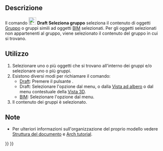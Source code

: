 <languages/>

{{Docnav/it
|[[Draft_AddToGroup/it|Sposta nel gruppo]]
|[[Draft_AddConstruction/it|Aggiungi al gruppo Costruzione]]
|[[Draft_Workbench/it|Draft]]
|IconL=Draft_AddToGroup.svg
|IconR=Draft_AddConstruction.svg
|IconC=Workbench_Draft.svg
}}

{{GuiCommand/it
|Name=Draft SelectGroup
|Name/it=Draft Seleziona gruppo
|MenuLocation=Utilità → Seleziona gruppo<br>Utilità → Seleziona gruppo
|Workbenches=[[Draft_Workbench/it|Draft]], [[BIM_Workbench/it|BIM]]
|SeeAlso=[[Std_Group/it|Gruppo]], [[Draft_AddToGroup/it|Draft Sposta nel gruppo]], [[Draft_AddConstruction/it|Draft Aggiungi al gruppo Costruzione]], [[Draft_AutoGroup/it|Draft Gruppo automatico]]
}}

<span id="Description"></span>
==Descrizione== 

Il comando [[Image:Draft_SelectGroup.svg|24px]] '''Draft Seleziona gruppo''' seleziona il contenuto di oggetti [[Std_Group/it|Gruppo]] o gruppi simili ad oggetti [[BIM_Workbench/it|BIM]] selezionati. Per gli oggetti selezionati non appartenenti al gruppo, viene selezionato il contenuto del gruppo in cui si trovano.

<span id="Usage"></span>
==Utilizzo== 

# Selezionare uno o più oggetti che si trovano all'interno dei gruppi e/o selezionare uno o più gruppi.
# Esistono diversi modi per richiamare il comando:
#* [[Draft_Workbench/it|Draft]]: Premere il pulsante {{Button|[[Image:Draft_SelectGroup.svg|16px]] [[Draft_SelectGroup/it|Seleziona gruppo]]}}.
#* Draft: Selezionare l'opzione {{MenuCommand|Utilità → [[Image:Draft_SelectGroup.svg|16px]] Seleziona gruppo}} dal menu, o dalla [[Tree_view/it|Vista ad albero]] o dal menu contestuale della [[3D_view/it|Vista 3D]].
#* [[BIM_Workbench/it|BIM]]: Selezionare l'opzione {{MenuCommand|Utilità → [[Image:Draft_SelectGroup.svg|16px]] Seleziona gruppo}} dal menu.
# Il contenuto dei gruppi è selezionato.

<span id="Notes"></span>
==Note==

* Per ulteriori informazioni sull'organizzazione del proprio modello vedere [[Document_structure/it|Struttura del documento]] e [[Arch_tutorial#Organizing_your_model/it|Arch tutorial]].


{{Docnav/it
|[[Draft_AddToGroup/it|Sposta nel gruppo]]
|[[Draft_AddConstruction/it|Aggiungi al gruppo Costruzione]]
|[[Draft_Workbench/it|Draft]]
|IconL=Draft_AddToGroup.svg
|IconR=Draft_AddConstruction.svg
|IconC=Workbench_Draft.svg
}}

{{Draft Tools navi{{#translation:}}}}
{{Userdocnavi{{#translation:}}}}